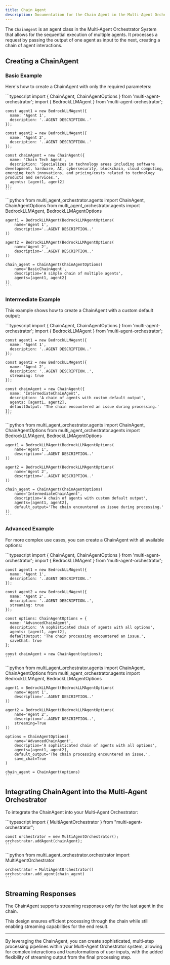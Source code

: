 ```yaml
---
title: Chain Agent
description: Documentation for the Chain Agent in the Multi-Agent Orchestrator System
---
```

The `ChainAgent` is an agent class in the Multi-Agent Orchestrator System that allows for the sequential execution of multiple agents. It processes a request by passing the output of one agent as input to the next, creating a chain of agent interactions.

## Creating a ChainAgent

### Basic Example

Here's how to create a ChainAgent with only the required parameters:


<Tabs syncKey="runtime">
  <TabItem label="TypeScript" icon="seti:typescript" color="blue">
    ```typescript
    import { ChainAgent, ChainAgentOptions } from 'multi-agent-orchestrator';
    import { BedrockLLMAgent } from 'multi-agent-orchestrator';

    const agent1 = new BedrockLLMAgent({
      name: 'Agent 1',
      description: '..AGENT DESCRIPTION..'
    });

    const agent2 = new BedrockLLMAgent({
      name: 'Agent 2',
      description: '..AGENT DESCRIPTION..'
    });

    const chainAgent = new ChainAgent({
      name: 'Chain Tech Agent',
      description: 'Specializes in technology areas including software development, hardware, AI, cybersecurity, blockchain, cloud computing, emerging tech innovations, and pricing/costs related to technology products and services.',
      agents: [agent1, agent2]
    });
    ```
  </TabItem>
  <TabItem label="Python" icon="seti:python">
    ```python
    from multi_agent_orchestrator.agents import ChainAgent, ChainAgentOptions
    from multi_agent_orchestrator.agents import BedrockLLMAgent, BedrockLLMAgentOptions

    agent1 = BedrockLLMAgent(BedrockLLMAgentOptions(
        name='Agent 1',
        description='..AGENT DESCRIPTION..'
    ))

    agent2 = BedrockLLMAgent(BedrockLLMAgentOptions(
        name='Agent 2',
        description='..AGENT DESCRIPTION..'
    ))

    chain_agent = ChainAgent(ChainAgentOptions(
        name='BasicChainAgent',
        description='A simple chain of multiple agents',
        agents=[agent1, agent2]
    ))
    ```
  </TabItem>
</Tabs>

### Intermediate Example

This example shows how to create a ChainAgent with a custom default output:

<Tabs syncKey="runtime">
  <TabItem label="TypeScript" icon="seti:typescript" color="blue">
    ```typescript
    import { ChainAgent, ChainAgentOptions } from 'multi-agent-orchestrator';
    import { BedrockLLMAgent } from 'multi-agent-orchestrator';

    const agent1 = new BedrockLLMAgent({
      name: 'Agent 1',
      description: '..AGENT DESCRIPTION..'
    });

    const agent2 = new BedrockLLMAgent({
      name: 'Agent 2',
      description: '..AGENT DESCRIPTION..',
      streaming: true
    });

    const chainAgent = new ChainAgent({
      name: 'IntermediateChainAgent',
      description: 'A chain of agents with custom default output',
      agents: [agent1, agent2],
      defaultOutput: 'The chain encountered an issue during processing.'
    });
    ```
  </TabItem>
  <TabItem label="Python" icon="seti:python">
    ```python
    from multi_agent_orchestrator.agents import ChainAgent, ChainAgentOptions
    from multi_agent_orchestrator.agents import BedrockLLMAgent, BedrockLLMAgentOptions

    agent1 = BedrockLLMAgent(BedrockLLMAgentOptions(
        name='Agent 1',
        description='..AGENT DESCRIPTION..'
    ))

    agent2 = BedrockLLMAgent(BedrockLLMAgentOptions(
        name='Agent 2',
        description='..AGENT DESCRIPTION..'
    ))

    chain_agent = ChainAgent(ChainAgentOptions(
        name='IntermediateChainAgent',
        description='A chain of agents with custom default output',
        agents=[agent1, agent2],
        default_output='The chain encountered an issue during processing.'
    ))
    ```
  </TabItem>
</Tabs>

### Advanced Example

For more complex use cases, you can create a ChainAgent with all available options:

<Tabs syncKey="runtime">
  <TabItem label="TypeScript" icon="seti:typescript" color="blue">
    ```typescript
    import { ChainAgent, ChainAgentOptions } from 'multi-agent-orchestrator';
    import { BedrockLLMAgent } from 'multi-agent-orchestrator';

    const agent1 = new BedrockLLMAgent({
      name: 'Agent 1',
      description: '..AGENT DESCRIPTION..'
    });

    const agent2 = new BedrockLLMAgent({
      name: 'Agent 2',
      description: '..AGENT DESCRIPTION..',
      streaming: true
    });

    const options: ChainAgentOptions = {
      name: 'AdvancedChainAgent',
      description: 'A sophisticated chain of agents with all options',
      agents: [agent1, agent2],
      defaultOutput: 'The chain processing encountered an issue.',
      saveChat: true
    };

    const chainAgent = new ChainAgent(options);
    ```
  </TabItem>
  <TabItem label="Python" icon="seti:python">
    ```python
    from multi_agent_orchestrator.agents import ChainAgent, ChainAgentOptions
    from multi_agent_orchestrator.agents import BedrockLLMAgent, BedrockLLMAgentOptions

    agent1 = BedrockLLMAgent(BedrockLLMAgentOptions(
        name='Agent 1',
        description='..AGENT DESCRIPTION..'
    ))

    agent2 = BedrockLLMAgent(BedrockLLMAgentOptions(
        name='Agent 2',
        description='..AGENT DESCRIPTION..',
        streaming=True
    ))

    options = ChainAgentOptions(
        name='AdvancedChainAgent',
        description='A sophisticated chain of agents with all options',
        agents=[agent1, agent2],
        default_output='The chain processing encountered an issue.',
        save_chat=True
    )

    chain_agent = ChainAgent(options)
    ```
  </TabItem>
</Tabs>

## Integrating ChainAgent into the Multi-Agent Orchestrator

To integrate the ChainAgent into your Multi-Agent Orchestrator:

<Tabs syncKey="runtime">
  <TabItem label="TypeScript" icon="seti:typescript" color="blue">
    ```typescript
    import { MultiAgentOrchestrator } from "multi-agent-orchestrator";

    const orchestrator = new MultiAgentOrchestrator();
    orchestrator.addAgent(chainAgent);
    ```
  </TabItem>
  <TabItem label="Python" icon="seti:python">
    ```python
    from multi_agent_orchestrator.orchestrator import MultiAgentOrchestrator

    orchestrator = MultiAgentOrchestrator()
    orchestrator.add_agent(chain_agent)
    ```
  </TabItem>
</Tabs>

## Streaming Responses

The ChainAgent supports streaming responses only for the last agent in the chain.

This design ensures efficient processing through the chain while still enabling streaming capabilities for the end result.

---

By leveraging the ChainAgent, you can create sophisticated, multi-step processing pipelines within your Multi-Agent Orchestrator system, allowing for complex interactions and transformations of user inputs, with the added flexibility of streaming output from the final processing step.